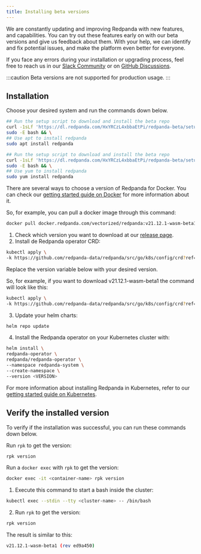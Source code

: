 ```yaml
---
title: Installing beta versions
---
```



We are constantly updating and improving Redpanda with new features, and capabilities. You can try out these features early on with our beta versions and give us feedback about them. With your help, we can identify and fix potential issues, and make the platform even better for everyone. 

If you face any errors during your installation or upgrading process, feel free to reach us in our [Slack Community](https://join.slack.com/t/redpandacommunity/shared_invite/zt-ng2ze1uv-l5VMWSGQHB9gp47~kNnYGA/) or on [GitHub Discussions](https://github.com/vectorizedio/redpanda/discussions). 

:::caution
Beta versions are not supported for production usage. 
:::

## Installation
Choose your desired system and run the commands down below. 

<Tabs>
  <TabItem value="install-debian" label="Debian/Ubuntu" default>

```bash
## Run the setup script to download and install the beta repo
curl -1sLf 'https://dl.redpanda.com/HxYRCzL4xbbaEtPi/redpanda-beta/setup.deb.sh' |
sudo -E bash && \
## Use apt to install redpanda
sudo apt install redpanda
```
  </TabItem>
  <TabItem value="install-fedora" label="Fedora/RedHat/Amazon Linux" default>

```bash
## Run the setup script to download and install the beta repo
curl -1sLf 'https://dl.redpanda.com/HxYRCzL4xbbaEtPi/redpanda-beta/setup.rpm.sh' |
sudo -E bash && \
## Use yum to install redpanda
sudo yum install redpanda
```
  </TabItem>
  <TabItem value="install-docker" label="Docker" default>

There are several ways to choose a version of Redpanda for Docker. You can check our [getting started guide on Docker](../../quickstart/quick-start-docker) for more information about it.

So, for example, you can pull a docker image through this command:

```bash
docker pull docker.redpanda.com/vectorized/redpanda:v21.12.1-wasm-beta1
```
  
  </TabItem>
  <TabItem value="install-Kubernetes" label="Kubernetes" default>

1. Check which version you want to download at our [release page](https://github.com/redpanda-data/redpanda/tags).
2. Install de Redpanda operator CRD: 

```bash
kubectl apply \
-k https://github.com/redpanda-data/redpanda/src/go/k8s/config/crd?ref=<VERSION>
```

  Replace the version variable below with your desired version.


  So, for example, if you want to download v21.12.1-wasm-beta1 the command will look like this:

```bash
kubectl apply \
-k https://github.com/redpanda-data/redpanda/src/go/k8s/config/crd?ref=v21.12.1-wasm-beta1
```

3. Update your helm charts:

```bash
helm repo update
```

4. Install the Redpanda operator on your Kubernetes cluster with:

```bash
helm install \
redpanda-operator \
redpanda/redpanda-operator \
--namespace redpanda-system \
--create-namespace \
--version <VERSION>
```
For more information about installing Redpanda in Kubernetes, refer to our [getting started guide on Kubernetes](../../quickstart/kubernetes-qs-cloud/).

  </TabItem>
</Tabs>


## Verify the installed version

To verify if the installation was successful, you can run these commands down below.

<Tabs>
  <TabItem value="verify-install" label="Linux" default>

Run `rpk` to get the version:

```bash
rpk version
```

  </TabItem>
  <TabItem value="verify-docker" label="Docker" default>

Run a `docker exec` with `rpk` to get the version:

```bash
docker exec -it <container-name> rpk version 
```

  </TabItem>
  <TabItem value="verify-kubernetes" label="Kubernetes" default>

1. Execute this command to start a bash inside the cluster:

```bash
kubectl exec --stdin --tty <cluster-name> -- /bin/bash
```

2. Run `rpk` to get the version:

```bash
rpk version
```

  </TabItem>
</Tabs>

The result is similar to this:

```bash
v21.12.1-wasm-beta1 (rev ed9a450)
```

